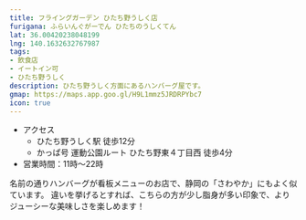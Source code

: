 ```yaml
---
title: フライングガーデン ひたち野うしく店
furigana: ふらいんぐがーでん ひたちのうしくてん
lat: 36.00420238048199
lng: 140.1632632767987
tags:
- 飲食店
- イートイン可
- ひたち野うしく
description: ひたち野うしく方面にあるハンバーグ屋です。
gmap: https://maps.app.goo.gl/H9L1mmz5JRDRPYbc7
icon: true
---
```


<LinkedImage
  basename="aqours_forever_/flying_garden"
/>

- アクセス
  - ひたち野うしく駅 徒歩12分
  - かっぱ号 運動公園ルート ひたち野東４丁目西 徒歩4分
- 営業時間：11時～22時

名前の通りハンバーグが看板メニューのお店で、静岡の「さわやか」にもよく似ています。
違いを挙げるとすれば、こちらの方が少し脂身が多い印象で、よりジューシーな美味しさを楽しめます！

